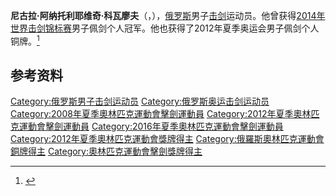 {{NoteTA|G1=Sports}}
'''尼古拉·阿纳托利耶维奇·科瓦廖夫'''（{{lang-ru|Николай Анатольевич Ковалёв}}，{{bd|1986年|10月28日|}}），[[俄罗斯|俄罗斯]]男子[[击剑|击剑]]运动员。他曾获得[[2014年世界击剑锦标赛|2014年世界击剑锦标赛]]男子佩剑个人冠军。他也获得了2012年夏季奥运会男子佩剑个人铜牌。<ref>{{Cite web|title=Nikolay KOVALEV|url=https://www.olympic.org/nikolay-kovalev|accessdate=2021-03-14|date=2021-03-14|work=International Olympic Committee|language=en|archive-date=2019-07-02|archive-url=https://web.archive.org/web/20190702021930/https://www.olympic.org/nikolay-kovalev|dead-url=no}}</ref>

== 参考资料 ==
{{reflist}}

{{世界击剑锦标赛男子佩剑个人冠军}}

{{Authority control}}
{{DEFAULTSORT:Kovalev}}
[[Category:俄罗斯男子击剑运动员|Category:俄罗斯男子击剑运动员]]
[[Category:俄罗斯奥运击剑运动员|Category:俄罗斯奥运击剑运动员]]
[[Category:2008年夏季奧林匹克運動會擊劍運動員|Category:2008年夏季奧林匹克運動會擊劍運動員]]
[[Category:2012年夏季奧林匹克運動會擊劍運動員|Category:2012年夏季奧林匹克運動會擊劍運動員]]
[[Category:2016年夏季奧林匹克運動會擊劍運動員|Category:2016年夏季奧林匹克運動會擊劍運動員]]
[[Category:2012年夏季奧林匹克運動會獎牌得主|Category:2012年夏季奧林匹克運動會獎牌得主]]
[[Category:俄羅斯奧林匹克運動會銅牌得主|Category:俄羅斯奧林匹克運動會銅牌得主]]
[[Category:奧林匹克運動會擊劍獎牌得主|Category:奧林匹克運動會擊劍獎牌得主]]